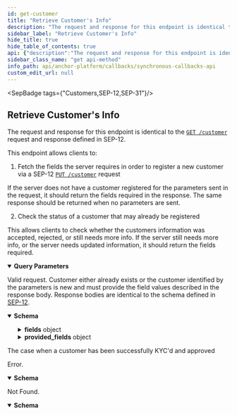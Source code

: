 ```yaml
---
id: get-customer
title: "Retrieve Customer's Info"
description: "The request and response for this endpoint is identical to the"
sidebar_label: "Retrieve Customer's Info"
hide_title: true
hide_table_of_contents: true
api: {"description":"The request and response for this endpoint is identical to the\n[`GET /customer`](https://github.com/stellar/stellar-protocol/blob/master/ecosystem/sep-0012.md#customer-get)\nrequest and response defined in SEP-12.\n\nThis endpoint allows clients to:\n\n  1. Fetch the fields the server requires in order to register a new customer via a SEP-12\n[`PUT /customer`](https://github.com/stellar/stellar-protocol/blob/master/ecosystem/sep-0012.md#customer-put) request\n\nIf the server does not have a customer registered for the parameters sent in the request, it should return the\nfields required in the response. The same response should be returned when no parameters are sent.\n\n  2. Check the status of a customer that may already be registered\n\nThis allows clients to check whether the customers information was accepted, rejected, or still needs more info.\nIf the server still needs more info, or the server needs updated information, it should return the fields required.\n","tags":["Customers","SEP-12","SEP-31"],"operationId":"getCustomer","parameters":[{"in":"query","name":"id","description":"The ID of the customer as returned in the response of a previous PUT request.","schema":{"type":"string"}},{"in":"query","name":"account","description":"The Stellar or Muxed Account authenticated with the Platform via SEP-10.","schema":{"type":"string"}},{"in":"query","name":"memo","description":"The memo value identifying a customer with a shared account, where the shared account is `account`.","schema":{"type":"string"}},{"in":"query","name":"memo_type","description":"The type of memo used to identify a customer with a shared account.","schema":{"type":"string","enum":["id","hash","text"]}},{"in":"query","name":"type","description":"The type of action the customer is being KYCd for. See the\n[Type Specification](https://github.com/stellar/stellar-protocol/blob/master/ecosystem/sep-0012.md#type-specification)\ndocumented in SEP-12.\n","schema":{"type":"string"}},{"in":"query","name":"lang","description":"Defaults to `en`. Language code specified using ISO 639-1. Human readable descriptions, choices, and\nmessages should be in this language.\n","schema":{"type":"string"}}],"responses":{"200":{"description":"Valid request. Customer either already exists or the customer identified by the parameters is new and must\nprovide the field values described in the response body. Response bodies are identical to the schema defined\nin [SEP-12](https://github.com/stellar/stellar-protocol/blob/master/ecosystem/sep-0012.md#customer-get).\n","content":{"application/json":{"schema":{"type":"object","required":["status"],"properties":{"id":{"type":"string"},"status":{"type":"string","enum":["ACCEPTED PROCESSING NEEDS_INFO REJECTED"]},"fields":{"type":"object","required":["type","description"],"properties":{"type":{"type":"string","enum":["string","binary","number","date"]},"description":{"type":"string"},"choices":{"type":"array","items":{"type":"string"}},"optional":{"type":"boolean"}}},"provided_fields":{"type":"object","required":["type","description"],"properties":{"type":{"type":"string","enum":["string","binary","number","date"]},"description":{"type":"string"},"choices":{"type":"array","items":{"type":"string"}},"optional":{"type":"boolean"},"status":{"type":"string","enum":["ACCEPTED","PROCESSING","REJECTED","VERIFICATION_REQUIRED"]},"error":{"type":"string"}}},"message":{"type":"string"}},"title":"GetCustomerResponse"},"examples":{"SuccessKYC":{"summary":"The case when a customer has been successfully KYC'd and approved","value":{"id":"d1ce2f48-3ff1-495d-9240-7a50d806cfed","status":"ACCEPTED","provided_fields":{"first_name":{"description":"The customer's first name","type":"string","status":"ACCEPTED"},"last_name":{"description":"The customer's last name","type":"string","status":"ACCEPTED"},"email_address":{"description":"The customer's email address","type":"string","status":"ACCEPTED"}}}}}}}},"400":{"description":"Error.","content":{"application/json":{"schema":{"type":"object","properties":{"error":{"type":"string"},"id":{"type":"string"}},"required":["error"],"title":"Error"}}}},"404":{"description":"Not Found.","content":{"application/json":{"schema":{"type":"object","properties":{"error":{"type":"string"},"id":{"type":"string"}},"required":["error"],"title":"Error"}}}}},"method":"get","path":"/customer","info":{"version":"2.0.0","description":"The Synchronous Callbacks API specification for the Stellar Anchor Platform project.\n\nThe Synchronous Callbacks API defines requests made by the Platform while it is processing a request from a client application. The\nanchor's responses to these requests affect the Platform responses to the client application.\n","title":"Synchronous Callbacks API"},"postman":{"name":"Retrieve Customer's Info","description":{"content":"The request and response for this endpoint is identical to the\n[`GET /customer`](https://github.com/stellar/stellar-protocol/blob/master/ecosystem/sep-0012.md#customer-get)\nrequest and response defined in SEP-12.\n\nThis endpoint allows clients to:\n\n  1. Fetch the fields the server requires in order to register a new customer via a SEP-12\n[`PUT /customer`](https://github.com/stellar/stellar-protocol/blob/master/ecosystem/sep-0012.md#customer-put) request\n\nIf the server does not have a customer registered for the parameters sent in the request, it should return the\nfields required in the response. The same response should be returned when no parameters are sent.\n\n  2. Check the status of a customer that may already be registered\n\nThis allows clients to check whether the customers information was accepted, rejected, or still needs more info.\nIf the server still needs more info, or the server needs updated information, it should return the fields required.\n","type":"text/plain"},"url":{"path":["customer"],"host":["{{baseUrl}}"],"query":[{"disabled":false,"description":{"content":"The ID of the customer as returned in the response of a previous PUT request.","type":"text/plain"},"key":"id","value":""},{"disabled":false,"description":{"content":"The Stellar or Muxed Account authenticated with the Platform via SEP-10.","type":"text/plain"},"key":"account","value":""},{"disabled":false,"description":{"content":"The memo value identifying a customer with a shared account, where the shared account is `account`.","type":"text/plain"},"key":"memo","value":""},{"disabled":false,"description":{"content":"The type of memo used to identify a customer with a shared account.","type":"text/plain"},"key":"memo_type","value":""},{"disabled":false,"description":{"content":"The type of action the customer is being KYCd for. See the\n[Type Specification](https://github.com/stellar/stellar-protocol/blob/master/ecosystem/sep-0012.md#type-specification)\ndocumented in SEP-12.\n","type":"text/plain"},"key":"type","value":""},{"disabled":false,"description":{"content":"Defaults to `en`. Language code specified using ISO 639-1. Human readable descriptions, choices, and\nmessages should be in this language.\n","type":"text/plain"},"key":"lang","value":""}],"variable":[]},"header":[{"key":"Accept","value":"application/json"}],"method":"GET"}}
sidebar_class_name: "get api-method"
info_path: api/anchor-platform/callbacks/synchronous-callbacks-api
custom_edit_url: null
---
```



<SepBadge tags={"Customers,SEP-12,SEP-31"}/>


## Retrieve Customer's Info



The request and response for this endpoint is identical to the
[`GET /customer`](https://github.com/stellar/stellar-protocol/blob/master/ecosystem/sep-0012.md#customer-get)
request and response defined in SEP-12.

This endpoint allows clients to:

  1. Fetch the fields the server requires in order to register a new customer via a SEP-12
[`PUT /customer`](https://github.com/stellar/stellar-protocol/blob/master/ecosystem/sep-0012.md#customer-put) request

If the server does not have a customer registered for the parameters sent in the request, it should return the
fields required in the response. The same response should be returned when no parameters are sent.

  2. Check the status of a customer that may already be registered

This allows clients to check whether the customers information was accepted, rejected, or still needs more info.
If the server still needs more info, or the server needs updated information, it should return the fields required.


<details style={{"marginBottom":"1rem"}} data-collapsed={false} open={true}><summary style={{}}><strong>Query Parameters</strong></summary><div><ul><ParamsItem className={"paramsItem"} param={{"in":"query","name":"id","description":"The ID of the customer as returned in the response of a previous PUT request.","schema":{"type":"string"}}}></ParamsItem><ParamsItem className={"paramsItem"} param={{"in":"query","name":"account","description":"The Stellar or Muxed Account authenticated with the Platform via SEP-10.","schema":{"type":"string"}}}></ParamsItem><ParamsItem className={"paramsItem"} param={{"in":"query","name":"memo","description":"The memo value identifying a customer with a shared account, where the shared account is `account`.","schema":{"type":"string"}}}></ParamsItem><ParamsItem className={"paramsItem"} param={{"in":"query","name":"memo_type","description":"The type of memo used to identify a customer with a shared account.","schema":{"type":"string","enum":["id","hash","text"]}}}></ParamsItem><ParamsItem className={"paramsItem"} param={{"in":"query","name":"type","description":"The type of action the customer is being KYCd for. See the\n[Type Specification](https://github.com/stellar/stellar-protocol/blob/master/ecosystem/sep-0012.md#type-specification)\ndocumented in SEP-12.\n","schema":{"type":"string"}}}></ParamsItem><ParamsItem className={"paramsItem"} param={{"in":"query","name":"lang","description":"Defaults to `en`. Language code specified using ISO 639-1. Human readable descriptions, choices, and\nmessages should be in this language.\n","schema":{"type":"string"}}}></ParamsItem></ul></div></details><div><ApiTabs><TabItem label={"200"} value={"200"}><div>

Valid request. Customer either already exists or the customer identified by the parameters is new and must
provide the field values described in the response body. Response bodies are identical to the schema defined
in [SEP-12](https://github.com/stellar/stellar-protocol/blob/master/ecosystem/sep-0012.md#customer-get).


</div><div><MimeTabs schemaType={"response"}><TabItem label={"application/json"} value={"application/json"}><SchemaTabs><TabItem label={"Schema"} value={"Schema"}><details style={{}} data-collapsed={false} open={true}><summary style={{"textAlign":"left"}}><strong>Schema</strong></summary><div style={{"textAlign":"left","marginLeft":"1rem"}}></div><ul style={{"marginLeft":"1rem"}}><SchemaItem collapsible={false} name={"id"} required={false} schemaName={"string"} qualifierMessage={undefined} schema={{"type":"string"}}></SchemaItem><SchemaItem collapsible={false} name={"status"} required={true} schemaName={"string"} qualifierMessage={"**Possible values:** [`ACCEPTED PROCESSING NEEDS_INFO REJECTED`]"} schema={{"type":"string","enum":["ACCEPTED PROCESSING NEEDS_INFO REJECTED"]}}></SchemaItem><SchemaItem collapsible={true} className={"schemaItem"}><details style={{}}><summary style={{}}><strong>fields</strong><span style={{"opacity":"0.6"}}> object</span></summary><div style={{"marginLeft":"1rem"}}><SchemaItem collapsible={false} name={"type"} required={true} schemaName={"string"} qualifierMessage={"**Possible values:** [`string`, `binary`, `number`, `date`]"} schema={{"type":"string","enum":["string","binary","number","date"]}}></SchemaItem><SchemaItem collapsible={false} name={"description"} required={true} schemaName={"string"} qualifierMessage={undefined} schema={{"type":"string"}}></SchemaItem><SchemaItem collapsible={false} name={"choices"} required={false} schemaName={"string[]"} qualifierMessage={undefined} schema={{"type":"array","items":{"type":"string"}}}></SchemaItem><SchemaItem collapsible={false} name={"optional"} required={false} schemaName={"boolean"} qualifierMessage={undefined} schema={{"type":"boolean"}}></SchemaItem></div></details></SchemaItem><SchemaItem collapsible={true} className={"schemaItem"}><details style={{}}><summary style={{}}><strong>provided_fields</strong><span style={{"opacity":"0.6"}}> object</span></summary><div style={{"marginLeft":"1rem"}}><SchemaItem collapsible={false} name={"type"} required={true} schemaName={"string"} qualifierMessage={"**Possible values:** [`string`, `binary`, `number`, `date`]"} schema={{"type":"string","enum":["string","binary","number","date"]}}></SchemaItem><SchemaItem collapsible={false} name={"description"} required={true} schemaName={"string"} qualifierMessage={undefined} schema={{"type":"string"}}></SchemaItem><SchemaItem collapsible={false} name={"choices"} required={false} schemaName={"string[]"} qualifierMessage={undefined} schema={{"type":"array","items":{"type":"string"}}}></SchemaItem><SchemaItem collapsible={false} name={"optional"} required={false} schemaName={"boolean"} qualifierMessage={undefined} schema={{"type":"boolean"}}></SchemaItem><SchemaItem collapsible={false} name={"status"} required={false} schemaName={"string"} qualifierMessage={"**Possible values:** [`ACCEPTED`, `PROCESSING`, `REJECTED`, `VERIFICATION_REQUIRED`]"} schema={{"type":"string","enum":["ACCEPTED","PROCESSING","REJECTED","VERIFICATION_REQUIRED"]}}></SchemaItem><SchemaItem collapsible={false} name={"error"} required={false} schemaName={"string"} qualifierMessage={undefined} schema={{"type":"string"}}></SchemaItem></div></details></SchemaItem><SchemaItem collapsible={false} name={"message"} required={false} schemaName={"string"} qualifierMessage={undefined} schema={{"type":"string"}}></SchemaItem></ul></details></TabItem><TabItem label={"Example (from schema)"} value={"Example (from schema)"}><ResponseSamples responseExample={"{\n  \"id\": \"string\",\n  \"status\": \"ACCEPTED PROCESSING NEEDS_INFO REJECTED\",\n  \"fields\": {\n    \"type\": \"string\",\n    \"description\": \"string\",\n    \"choices\": [\n      \"string\"\n    ],\n    \"optional\": true\n  },\n  \"provided_fields\": {\n    \"type\": \"string\",\n    \"description\": \"string\",\n    \"choices\": [\n      \"string\"\n    ],\n    \"optional\": true,\n    \"status\": \"ACCEPTED\",\n    \"error\": \"string\"\n  },\n  \"message\": \"string\"\n}"} language={"json"}></ResponseSamples></TabItem><TabItem label={"SuccessKYC"} value={"SuccessKYC"}><p> The case when a customer has been successfully KYC'd and approved</p><ResponseSamples responseExample={"{\n  \"id\": \"d1ce2f48-3ff1-495d-9240-7a50d806cfed\",\n  \"status\": \"ACCEPTED\",\n  \"provided_fields\": {\n    \"first_name\": {\n      \"description\": \"The customer's first name\",\n      \"type\": \"string\",\n      \"status\": \"ACCEPTED\"\n    },\n    \"last_name\": {\n      \"description\": \"The customer's last name\",\n      \"type\": \"string\",\n      \"status\": \"ACCEPTED\"\n    },\n    \"email_address\": {\n      \"description\": \"The customer's email address\",\n      \"type\": \"string\",\n      \"status\": \"ACCEPTED\"\n    }\n  }\n}"} language={"json"}></ResponseSamples></TabItem></SchemaTabs></TabItem></MimeTabs></div></TabItem><TabItem label={"400"} value={"400"}><div>

Error.

</div><div><MimeTabs schemaType={"response"}><TabItem label={"application/json"} value={"application/json"}><SchemaTabs><TabItem label={"Schema"} value={"Schema"}><details style={{}} data-collapsed={false} open={true}><summary style={{"textAlign":"left"}}><strong>Schema</strong></summary><div style={{"textAlign":"left","marginLeft":"1rem"}}></div><ul style={{"marginLeft":"1rem"}}><SchemaItem collapsible={false} name={"error"} required={true} schemaName={"string"} qualifierMessage={undefined} schema={{"type":"string"}}></SchemaItem><SchemaItem collapsible={false} name={"id"} required={false} schemaName={"string"} qualifierMessage={undefined} schema={{"type":"string"}}></SchemaItem></ul></details></TabItem><TabItem label={"Example (from schema)"} value={"Example (from schema)"}><ResponseSamples responseExample={"{\n  \"error\": \"string\",\n  \"id\": \"string\"\n}"} language={"json"}></ResponseSamples></TabItem></SchemaTabs></TabItem></MimeTabs></div></TabItem><TabItem label={"404"} value={"404"}><div>

Not Found.

</div><div><MimeTabs schemaType={"response"}><TabItem label={"application/json"} value={"application/json"}><SchemaTabs><TabItem label={"Schema"} value={"Schema"}><details style={{}} data-collapsed={false} open={true}><summary style={{"textAlign":"left"}}><strong>Schema</strong></summary><div style={{"textAlign":"left","marginLeft":"1rem"}}></div><ul style={{"marginLeft":"1rem"}}><SchemaItem collapsible={false} name={"error"} required={true} schemaName={"string"} qualifierMessage={undefined} schema={{"type":"string"}}></SchemaItem><SchemaItem collapsible={false} name={"id"} required={false} schemaName={"string"} qualifierMessage={undefined} schema={{"type":"string"}}></SchemaItem></ul></details></TabItem><TabItem label={"Example (from schema)"} value={"Example (from schema)"}><ResponseSamples responseExample={"{\n  \"error\": \"string\",\n  \"id\": \"string\"\n}"} language={"json"}></ResponseSamples></TabItem></SchemaTabs></TabItem></MimeTabs></div></TabItem></ApiTabs></div>
